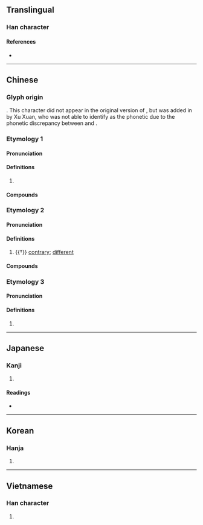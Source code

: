 {{character info/new}}
==Translingual==

===Han character===
{{Han char|rn=9|rad=人|as=08|sn=10|four=27220|canj=OBGR|ids=⿰亻周}}

====References====
* {{Han ref|kx=0108.070|dkj=00778|dj=0230.030|hdz=10181.070|uh=501C|ud=20508|bh=D0D7|bd=53463}}

----

==Chinese==

===Glyph origin===
{{Han etym}}
{{Han compound|人|周|ls=psc|c1=s|c2=p|t1=man}}. This character did not appear in the original version of ''{{w|Shuowen}}'', but was added in by Xu Xuan, who was not able to identify {{l|zh|周}} as the phonetic due to the phonetic discrepancy between {{ltc-l|周}} and {{ltc-l|倜}}.

===Etymology 1===
{{zh-forms|alt=俶}}

====Pronunciation====
{{zh-pron
|m=tì
|c=tik1
|mn=xm,zz:thek/qz:thiak
|mc=y
|oc=y
|ma=
|cat=
}}

====Definitions====
{{zh-hanzi}}

# {{n-g|Used in the compounds below.}}

====Compounds====
{{zh-der|倜儻不羈|倜儻不群|倜儻|風流倜儻|倜然|倜倜|倜㑥|倜䓪|倜詭|倜踼}}

===Etymology 2===
{{zh-forms}}

====Pronunciation====
{{zh-pron
|m=zhōu
|cat=a
}}

====Definitions====
{{zh-hanzi}}

# {{†}} [[contrary]]; [[different]]

====Compounds====
{{zh-der|倜倡|倜侏}}

===Etymology 3===
{{zh-forms}}

====Pronunciation====
{{zh-pron
|m=diào
|cat=
}}

====Definitions====
{{zh-hanzi}}

# {{zh-only|倜𠍩}}

----

==Japanese==

===Kanji===
{{ja-kanji|grade=|rs=人08}}

# {{defn|lang=ja|sort=人08}}

====Readings====
* {{ja-readings|on=[[てき]] (teki), [[ちゃく]] (chaku), [[ちゅう]] (chū), [[う]] (chyu)|kun=[[すぐれる]] (sugureru), [[おろか]] (oroka), [[そむく]] (somuku)}}

----

==Korean==

===Hanja===
{{ko-hanja|hangeul=척|rv=cheok|mr=ch'ŏk}}

# {{defn|lang=ko|sort=人08}}

----

==Vietnamese==

===Han character===
{{vi-hantu|[[thích]]|rs=人08}}

# {{defn|lang=vi|sort=人08}}